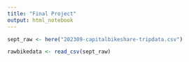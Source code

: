 ```yaml
---
title: "Final Project"
output: html_notebook
---
```


```r
sept_raw <- here("202309-capitalbikeshare-tripdata.csv")

rawbikedata <- read_csv(sept_raw)
```
